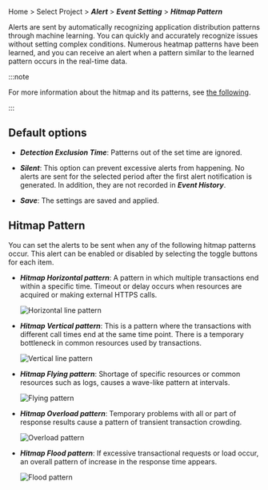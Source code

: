 Home > Select Project > **_Alert_** > **_Event Setting_** > **_Hitmap Pattern_**

Alerts are sent by automatically recognizing application distribution patterns through machine learning. You can quickly and accurately recognize issues without setting complex conditions. Numerous heatmap patterns have been learned, and you can receive an alert when a pattern similar to the learned pattern occurs in the real-time data.

<ImgLang img='ai-alert.png' desc='Hitmap Pattern' />

:::note

For more information about the hitmap and its patterns, see [the following](trs-view).

:::

## Default options

-   **_Detection Exclusion Time_**: Patterns out of the set time are ignored.

-   **_Silent_**: This option can prevent excessive alerts from happening. No alerts are sent for the selected period after the first alert notification is generated. In addition, they are not recorded in **_Event History_**.

-   **_Save_**: The settings are saved and applied.

## Hitmap Pattern

You can set the alerts to be sent when any of the following hitmap patterns occur. This alert can be enabled or disabled by selecting the toggle buttons for each item.

-   **_Hitmap Horizontal pattern_**: A pattern in which multiple transactions end within a specific time. Timeout or delay occurs when resources are acquired or making external HTTPS calls.

    ![Horizontal line pattern](/img/blog_49_04.png)

-   **_Hitmap Vertical pattern_**: This is a pattern where the transactions with different call times end at the same time point. There is a temporary bottleneck in common resources used by transactions.

    ![Vertical line pattern](/img/blog_49_05.png)

-   **_Hitmap Flying pattern_**: Shortage of specific resources or common resources such as logs, causes a wave-like pattern at intervals.

    ![Flying pattern](/img/blog_49_06.png)

-   **_Hitmap Overload pattern_**: Temporary problems with all or part of response results cause a pattern of transient transaction crowding.

    ![Overload pattern](/img/blog_49_07.png)

-   **_Hitmap Flood pattern_**: If excessive transactional requests or load occur, an overall pattern of increase in the response time appears.

    ![Flood pattern](/img/blog_49_08.png)
